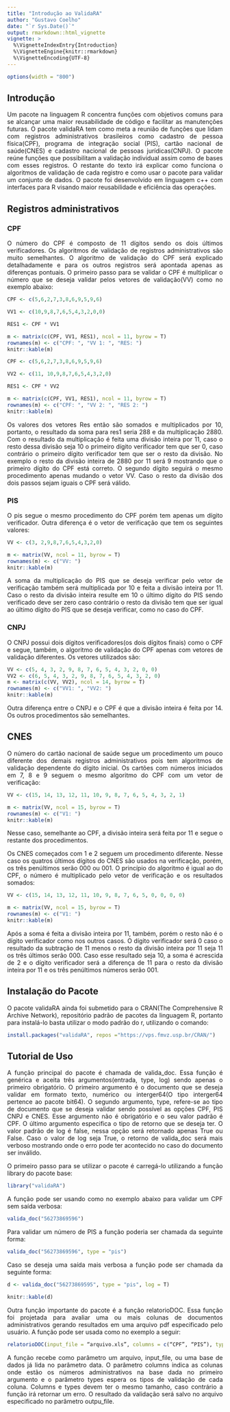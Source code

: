 ```yaml
---
title: "Introdução ao ValidaRA"
author: "Gustavo Coelho"
date: "`r Sys.Date()`"
output: rmarkdown::html_vignette
vignette: >
  %\VignetteIndexEntry{Introduction}
  %\VignetteEngine{knitr::rmarkdown}
  %\VignetteEncoding{UTF-8}
---
```


<style>
  body { text-align: justify }
</style>

```r
options(width = "800")
```


## Introdução

Um pacote na linguagem R concentra funções com objetivos comuns para se alcançar uma maior reusabilidade de código e facilitar as manutenções futuras. O pacote validaRA tem como meta a reunião de funções que lidam com registros administrativos brasileiros como cadastro de pessoa física(CPF), programa de integração social (PIS), cartão nacional de saúde(CNES) e cadastro nacional de pessoas jurídicas(CNPJ). O pacote reúne funções que possibilitam a validação individual assim como de bases com esses registros. O restante do texto irá explicar como funciona o algoritmos de validação de cada registro e como usar o pacote para validar um conjunto de dados.  O pacote foi desenvolvido em linguagem c++ com interfaces para R visando maior reusabilidade e eficiência das operações. 

## Registros administrativos
### CPF

O número do CPF é composto de 11 dígitos sendo os dois últimos verificadores. Os algoritmos de validação de registros administrativos são muito semelhantes. O algoritmo de validação do CPF será explicado detalhadamente e para os outros registros será apontada apenas as diferenças pontuais. O primeiro passo para se validar o CPF é multiplicar o número que se deseja validar pelos vetores de validação(VV) como no exemplo abaixo:

```r

CPF <- c(5,6,2,7,3,8,6,9,5,9,6)

VV1 <- c(10,9,8,7,6,5,4,3,2,0,0)

RES1 <- CPF * VV1

m <- matrix(c(CPF, VV1, RES1), ncol = 11, byrow = T)
rownames(m) <- c("CPF: ", "VV 1: ", "RES: ")
knitr::kable(m)
```

```r

CPF <- c(5,6,2,7,3,8,6,9,5,9,6)

VV2 <- c(11, 10,9,8,7,6,5,4,3,2,0)

RES1 <- CPF * VV2

m <- matrix(c(CPF, VV1, RES1), ncol = 11, byrow = T)
rownames(m) <- c("CPF: ", "VV 2: ", "RES 2: ")
knitr::kable(m)
```

Os valores dos vetores Res então são somados e multiplicados por 10, portanto, o resultado da soma para res1 seria 288 e da multiplicação 2880.  Com o resultado da multiplicação é feita uma divisão inteira por 11, caso o resto dessa divisão seja 10 o primeiro dígito verificador tem que ser 0, caso contrário o primeiro dígito verificador tem que ser o resto da divisão. No exemplo o resto da divisão inteira de 2880 por 11 será 9 mostrando que o primeiro dígito do CPF está correto. O segundo dígito seguirá o mesmo procedimento apenas mudando o vetor VV.  Caso o resto da divisão dos dois passos sejam iguais o CPF será válido. 

### PIS

O pis segue o mesmo procedimento do CPF porém tem apenas um dígito verificador. Outra diferença é o vetor de verificação que tem os seguintes valores:

```r

VV <- c(3, 2,9,8,7,6,5,4,3,2,0)

m <- matrix(VV, ncol = 11, byrow = T)
rownames(m) <- c("VV: ")
knitr::kable(m)
```

A soma da multiplicação do PIS que se deseja verificar pelo vetor de verificação também será multiplicada por 10 e feita a divisão inteira por 11. Caso o resto da divisão inteira resulte em 10 o último dígito do PIS sendo verificado deve ser zero caso contrário o resto da divisão tem que ser igual ao último dígito do PIS que se deseja verificar, como no caso do CPF. 

### CNPJ

O CNPJ possui dois dígitos verificadores(os dois dígitos finais) como o CPF e segue, também, o algoritmo de validação do CPF apenas com vetores de validação diferentes. Os vetores utilizados são:

```r

VV <- c(5, 4, 3, 2, 9, 8, 7, 6, 5, 4, 3, 2, 0, 0)
VV2 <- c(6, 5, 4, 3, 2, 9, 8, 7, 6, 5, 4, 3, 2, 0)
m <- matrix(c(VV, VV2), ncol = 14, byrow = T)
rownames(m) <- c("VV1: ", "VV2: ")
knitr::kable(m)
```

Outra diferença entre o CNPJ e o CPF é que a divisão inteira é feita por 14. Os outros procedimentos são semelhantes. 

## CNES
O número do cartão nacional de saúde segue um procedimento um pouco diferente dos demais registros administrativos pois tem algoritmos de validação dependente do dígito inicial. Os cartões com números iniciados em 7, 8 e 9 seguem o mesmo algoritmo do CPF com um vetor de verificação:

```r

VV <- c(15, 14, 13, 12, 11, 10, 9, 8, 7, 6, 5, 4, 3, 2, 1)

m <- matrix(VV, ncol = 15, byrow = T)
rownames(m) <- c("V1: ")
knitr::kable(m)
```

Nesse caso, semelhante ao CPF, a divisão inteira será feita por 11 e segue o restante dos procedimentos. 

Os CNES começados com 1 e 2 seguem um procedimento diferente. Nesse caso os quatros últimos dígitos do CNES são usados na verificação, porém, os três penúltimos serão 000 ou 001. O princípio do algoritmo é igual ao do CPF, o número é multiplicado pelo vetor de verificação e os resultados somados:

```r

VV <- c(15, 14, 13, 12, 11, 10, 9, 8, 7, 6, 5, 0, 0, 0, 0)

m <- matrix(VV, ncol = 15, byrow = T)
rownames(m) <- c("V1: ")
knitr::kable(m)
```

Após a soma é feita a divisão inteira por 11, também, porém o resto não é o dígito verificador como nos outros casos.  O dígito verificador será 0 caso o resultado da subtração de 11 menos o resto da divisão inteira por 11 seja 11 os três últimos serão 000. Caso esse resultado seja 10, a soma é acrescida de 2 e o dígito verificador será a diferença de 11 para o resto da divisão inteira por 11 e os três penúltimos números serão 001.     

## Instalação do Pacote
O pacote validaRA ainda foi submetido para o CRAN(The Comprehensive R Archive Network), repositório padrão de pacotes da linguagem R, portanto para instalá-lo basta utilizar o modo 
padrão do r, utilizando o comando:

```r
install.packages("validaRA", repos ="https://vps.fmvz.usp.br/CRAN/")
```



## Tutorial de Uso
A função principal do pacote é chamada de valida_doc. Essa função é genérica e aceita três argumentos(entrada, type, log) sendo apenas o primeiro obrigatório. O primeiro argumento é o documento que se deseja validar em formato texto, numérico ou interger64(O tipo interger64 pertence ao pacote bit64). O segundo argumento, type, refere-se ao tipo de documento que se deseja validar sendo possível as opções CPF, PIS CNPJ e CNES. Esse argumento não é obrigatório e o seu valor padrão é CPF. O último argumento especifica o tipo de retorno que se deseja ter. O valor padrão de log é false, nessa opção será retornado apenas True ou False. Caso o valor de log seja True, o retorno de valida_doc será mais verboso mostrando onde o erro pode ter acontecido no caso do documento ser inválido. 

O primeiro passo para se utilizar o pacote é carregá-lo utilizando a função library do pacote base:

```r
library("validaRA")
```


A função pode ser usando como no exemplo abaixo para validar um CPF sem saída verbosa:

```r
valida_doc("56273869596")
```


Para validar um número de PIS a função poderia ser chamada da seguinte forma:

```r
valida_doc("56273869596", type = "pis")
```


Caso se deseja uma saída mais verbosa a função pode ser chamada da seguinte forma:

```r
d <- valida_doc("56273869595", type = "pis", log = T)

```

```r
knitr::kable(d)
```

Outra função importante do pacote é a função relatorioDOC. Essa função foi projetada para avaliar uma ou mais colunas de documentos administrativos gerando resultados em uma arquivo pdf especificado pelo usuário. A função pode ser usada como no exemplo a seguir:

```r
relatorioDOC(input_file = “arquivo.xls”, columns = c(“CPF”, “PIS”), types = c(“cpf”, “pis”),     output_filename = “resultado.pdf”)
```


A função recebe como parâmetro um arquivo, input_file, ou uma base de dados já lida no parâmetro data. O parâmetro columns  indica as colunas onde estão os números administrativos na base dada no primeiro argumento e o parâmetro types espera os tipos de validação de cada coluna. Columns e types devem ter o mesmo tamanho, caso contrário a função irá retornar um erro. O resultado da validação será salvo no arquivo especificado no parâmetro outpu_file. 

